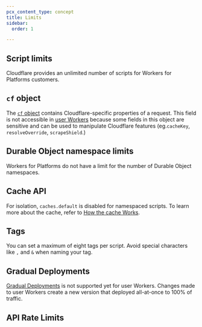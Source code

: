 ```yaml
---
pcx_content_type: concept
title: Limits
sidebar:
  order: 1

---
```



## Script limits

Cloudflare provides an unlimited number of scripts for Workers for Platforms customers.

## `cf` object

The [`cf` object](/workers/runtime-apis/request/#the-cf-property-requestinitcfproperties) contains Cloudflare-specific properties of a request. This field is not accessible in [user Workers](/cloudflare-for-platforms/workers-for-platforms/reference/how-workers-for-platforms-works/#user-workers) because some fields in this object are sensitive and can be used to manipulate Cloudflare features (eg.`cacheKey`, `resolveOverride`, `scrapeShield`.)

## Durable Object namespace limits

Workers for Platforms do not have a limit for the number of Durable Object namespaces.

## Cache API

For isolation, `caches.default` is disabled for namespaced scripts. To learn more about the cache, refer to [How the cache Works](/workers/reference/how-the-cache-works/).

## ​Tags

You can set a maximum of eight tags per script. Avoid special characters like `,` and `&` when naming your tag.

<Render file="limits_increase" product="workers" />

## Gradual Deployments

[Gradual Deployments](/workers/configuration/versions-and-deployments/gradual-deployments/) is not supported yet for user Workers. Changes made to user Workers create a new version that deployed all-at-once to 100% of traffic.

## API Rate Limits

<Render file="api-rate-limits" product="fundamentals" />
